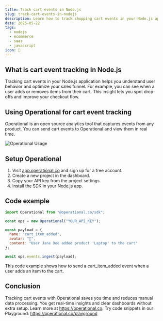 ```yaml
---
title: Track cart events in Node.js
slug: track-cart-events-in-nodejs
description: Learn how to track shopping cart events in your Node.js app using Operational for real-time insights and analytics.
date: 2025-05-22
tags:
  - nodejs
  - ecommerce
  - saas
  - javascript
icon: 🛒
---
```


## What is cart event tracking in Node.js

Tracking cart events in your Node.js application helps you understand user behavior and optimize your sales funnel. For example, you can see when a user adds or removes items from their cart. This insight lets you spot drop-offs and improve your checkout flow.

## Using Operational for cart event tracking

Operational is an open source analytics tool that captures events from any product. You can send cart events to Operational and view them in real time.

![Operational Usage](https://operational.co/images/misc/ops-usage.jpg)

## Setup Operational

1. Visit [app.operational.co](https://app.operational.co) and sign up for a free account.
2. Create a new project in the dashboard.
3. Copy your API key from the project settings.
4. Install the SDK in your Node.js app.

## Code example

```javascript
import Operational from "@operational.co/sdk";

const ops = new Operational("YOUR_API_KEY");

const payload = {
  name: "cart_item_added",
  avatar: "🛒",
  content: "User Jane Doe added product 'Laptop' to the cart"
};

await ops.events.ingest(payload);
```

This code example shows how to send a cart_item_added event when a user adds an item to the cart.

## Conclusion

Tracking cart events with Operational saves you time and reduces manual data processing. You get real-time insights and clear dashboards without extra setup. Learn more at https://operational.co. Try code snippets in our Playground: https://operational.co/playground